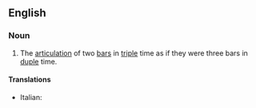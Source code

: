 ==English==

===Noun===
{{wikipedia}}
{{en-noun}}

#{{music}} The [[articulation]] of two [[bar]]s in [[triple]] time as if they were three bars in [[duple]] time.

====Translations====
{{trans-top|hemiola}}
*Italian: {{t|it|emiolia|f}}
{{trans-mid}}

{{trans-bottom}}